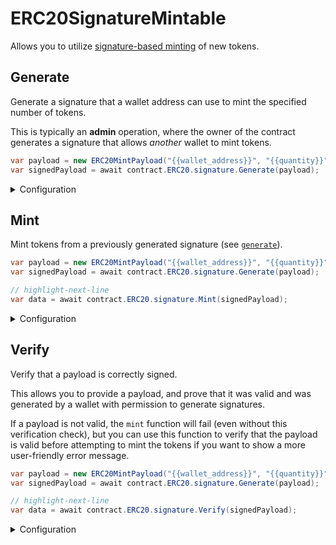 # ERC20SignatureMintable

Allows you to utilize [signature-based minting](/glossary/signature-based-minting) of new tokens.

## Generate

Generate a signature that a wallet address can use to mint the specified number of tokens.

This is typically an **admin** operation, where the owner of the contract generates a signature that allows _another_ wallet to mint tokens.

```csharp
var payload = new ERC20MintPayload("{{wallet_address}}", "{{quantity}}");
var signedPayload = await contract.ERC20.signature.Generate(payload);
```

<details>
  <summary>Configuration</summary>
  <div>

The information you provide to the `generate` function outlines what the signature can be used for.

The `quantity` and `to` fields are required, while the rest are optional.

#### to

The wallet address that can use this signature to mint tokens.

This is to prevent another wallet from intercepting the signature and using it to mint tokens for themselves.

Must be a `string`.

#### quantity

The number of tokens this signature can be used to mint.

Must be a `string`

</div>
</details>

## Mint

Mint tokens from a previously generated signature (see [`generate`](#generate)).

```csharp
var payload = new ERC20MintPayload("{{wallet_address}}", "{{quantity}}");
var signedPayload = await contract.ERC20.signature.Generate(payload);

// highlight-next-line
var data = await contract.ERC20.signature.Mint(signedPayload);
```

<details>
  <summary>Configuration</summary>
  <div>

#### signedPayload

The signature created by the [`generate`](#generate) function.

The typical pattern is the **admin** generates a signature, and the **user** uses it to mint the tokens, under the conditions specified in the signature.

</div>
</details>

## Verify

Verify that a payload is correctly signed.

This allows you to provide a payload,
and prove that it was valid and was generated by a wallet with permission to generate signatures.

If a payload is not valid, the `mint` function will fail (even without this verification check),
but you can use this function to verify that the payload is valid before attempting to mint the tokens
if you want to show a more user-friendly error message.

```csharp
var payload = new ERC20MintPayload("{{wallet_address}}", "{{quantity}}");
var signedPayload = await contract.ERC20.signature.Generate(payload);

// highlight-next-line
var data = await contract.ERC20.signature.Verify(signedPayload);
```

<details>
  <summary>Configuration</summary>
  <div>

#### signedPayload

The payload to verify.

See [`generate`](#generate) for details.

</div>
</details>
